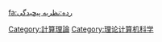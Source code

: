{{catmore}}
{{Commonscat|Computational complexity theory}}

[[Category:計算理論|Category:計算理論]]
[[Category:理论计算机科学|Category:理论计算机科学]]

[[fa:رده:نظریه_پیچیدگی|fa:رده:نظریه پیچیدگی]]